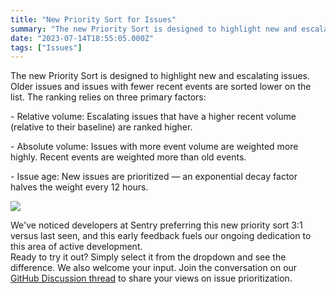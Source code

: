 ```yaml
---
title: "New Priority Sort for Issues"
summary: "The new Priority Sort is designed to highlight new and escalating issues. Older issues and issues with fewer recent events are sorted lower on the list. The..."
date: "2023-07-14T18:55:05.000Z"
tags: ["Issues"]
---
```


  The new Priority Sort is designed to highlight new and escalating issues. Older issues and issues with fewer recent events are sorted lower on the list. The ranking relies on three primary factors:

\- Relative volume: Escalating issues that have a higher recent volume (relative to their baseline) are ranked higher.

\- Absolute volume: Issues with more event volume are weighted more highly. Recent events are weighted more than old events.

\- Issue age: New issues are prioritized — an exponential decay factor halves the weight every 12 hours.

![](https://storage.googleapis.com/sentry-docs-changelog/new-priority-sort-for-issues-1.jpg)

We've noticed developers at Sentry preferring this new priority sort 3:1 versus last seen, and this early feedback fuels our ongoing dedication to this area of active development.\
Ready to try it out? Simply select it from the dropdown and see the difference. We also welcome your input. Join the conversation on our [GitHub Discussion thread](https://github.com/getsentry/sentry/discussions/52480) to share your views on issue prioritization.
